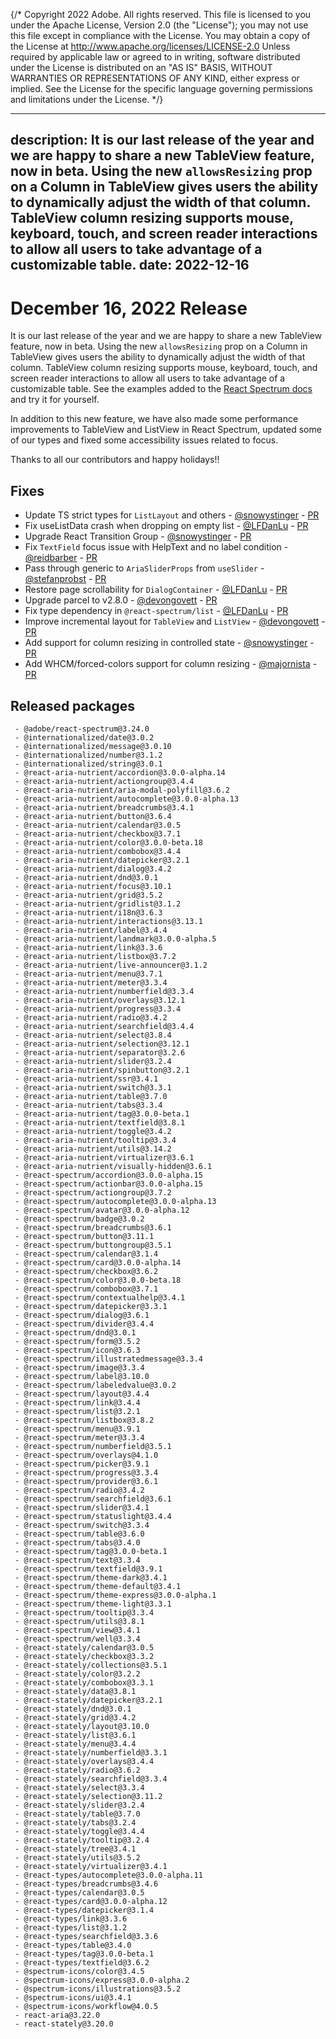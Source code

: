 {/* Copyright 2022 Adobe. All rights reserved.
This file is licensed to you under the Apache License, Version 2.0 (the "License");
you may not use this file except in compliance with the License. You may obtain a copy
of the License at http://www.apache.org/licenses/LICENSE-2.0
Unless required by applicable law or agreed to in writing, software distributed under
the License is distributed on an "AS IS" BASIS, WITHOUT WARRANTIES OR REPRESENTATIONS
OF ANY KIND, either express or implied. See the License for the specific language
governing permissions and limitations under the License. */}


---
description: It is our last release of the year and we are happy to share a new TableView feature, now in beta. Using the new `allowsResizing` prop on a Column in TableView gives users the ability to dynamically adjust the width of that column. TableView column resizing supports mouse, keyboard, touch, and screen reader interactions to allow all users to take advantage of a customizable table.
date: 2022-12-16
---

# December 16, 2022 Release
It is our last release of the year and we are happy to share a new TableView feature, now in beta. Using the new `allowsResizing` prop on a Column in TableView gives users the ability to dynamically adjust the width of that column. TableView column resizing supports mouse, keyboard, touch, and screen reader interactions to allow all users to take advantage of a customizable table. See the examples added to the [React Spectrum docs](https://react-spectrum.adobe.com/react-spectrum/TableView.html#column-resizing) and try it for yourself.

In addition to this new feature, we have also made some performance improvements to TableView and ListView in React Spectrum, updated some of our types and fixed some accessibility issues related to focus. 

Thanks to all our contributors and happy holidays!!

## Fixes
- Update TS strict types for `ListLayout` and others - [@snowystinger](https://github.com/snowystinger) - [PR](https://github.com/adobe/react-spectrum/pull/3544)
- Fix useListData crash when dropping on empty list - [@LFDanLu](https://github.com/LFDanLu) - [PR](https://github.com/adobe/react-spectrum/pull/3769)
- Upgrade React Transition Group - [@snowystinger](https://github.com/snowystinger) - [PR](https://github.com/adobe/react-spectrum/pull/3706)
- Fix `TextField` focus issue with HelpText and no label condition - [@reidbarber](https://github.com/reidbarber) - [PR](https://github.com/adobe/react-spectrum/pull/3621)
- Pass through generic to `AriaSliderProps` from `useSlider` - [@stefanprobst](https://github.com/stefanprobst) - [PR](https://github.com/adobe/react-spectrum/pull/3611)
- Restore page scrollability for `DialogContainer`  - [@LFDanLu](https://github.com/LFDanLu) - [PR](https://github.com/adobe/react-spectrum/pull/3784)
- Upgrade parcel to v2.8.0 - [@devongovett](https://github.com/devongovett) - [PR](https://github.com/adobe/react-spectrum/pull/3729)
- Fix type dependency in `@react-spectrum/list` - [@LFDanLu](https://github.com/LFDanLu) - [PR](https://github.com/adobe/react-spectrum/pull/3808)
- Improve incremental layout for `TableView` and `ListView` - [@devongovett](https://github.com/devongovett) - [PR](https://github.com/adobe/react-spectrum/pull/3795)
- Add support for column resizing in controlled state - [@snowystinger](https://github.com/snowystinger) - [PR](https://github.com/adobe/react-spectrum/pull/3672)
- Add WHCM/forced-colors support for column resizing - [@majornista](https://github.com/majornista) - [PR](https://github.com/adobe/react-spectrum/pull/3818)

## Released packages
```
 - @adobe/react-spectrum@3.24.0
 - @internationalized/date@3.0.2
 - @internationalized/message@3.0.10
 - @internationalized/number@3.1.2
 - @internationalized/string@3.0.1
 - @react-aria-nutrient/accordion@3.0.0-alpha.14
 - @react-aria-nutrient/actiongroup@3.4.4
 - @react-aria-nutrient/aria-modal-polyfill@3.6.2
 - @react-aria-nutrient/autocomplete@3.0.0-alpha.13
 - @react-aria-nutrient/breadcrumbs@3.4.1
 - @react-aria-nutrient/button@3.6.4
 - @react-aria-nutrient/calendar@3.0.5
 - @react-aria-nutrient/checkbox@3.7.1
 - @react-aria-nutrient/color@3.0.0-beta.18
 - @react-aria-nutrient/combobox@3.4.4
 - @react-aria-nutrient/datepicker@3.2.1
 - @react-aria-nutrient/dialog@3.4.2
 - @react-aria-nutrient/dnd@3.0.1
 - @react-aria-nutrient/focus@3.10.1
 - @react-aria-nutrient/grid@3.5.2
 - @react-aria-nutrient/gridlist@3.1.2
 - @react-aria-nutrient/i18n@3.6.3
 - @react-aria-nutrient/interactions@3.13.1
 - @react-aria-nutrient/label@3.4.4
 - @react-aria-nutrient/landmark@3.0.0-alpha.5
 - @react-aria-nutrient/link@3.3.6
 - @react-aria-nutrient/listbox@3.7.2
 - @react-aria-nutrient/live-announcer@3.1.2
 - @react-aria-nutrient/menu@3.7.1
 - @react-aria-nutrient/meter@3.3.4
 - @react-aria-nutrient/numberfield@3.3.4
 - @react-aria-nutrient/overlays@3.12.1
 - @react-aria-nutrient/progress@3.3.4
 - @react-aria-nutrient/radio@3.4.2
 - @react-aria-nutrient/searchfield@3.4.4
 - @react-aria-nutrient/select@3.8.4
 - @react-aria-nutrient/selection@3.12.1
 - @react-aria-nutrient/separator@3.2.6
 - @react-aria-nutrient/slider@3.2.4
 - @react-aria-nutrient/spinbutton@3.2.1
 - @react-aria-nutrient/ssr@3.4.1
 - @react-aria-nutrient/switch@3.3.1
 - @react-aria-nutrient/table@3.7.0
 - @react-aria-nutrient/tabs@3.3.4
 - @react-aria-nutrient/tag@3.0.0-beta.1
 - @react-aria-nutrient/textfield@3.8.1
 - @react-aria-nutrient/toggle@3.4.2
 - @react-aria-nutrient/tooltip@3.3.4
 - @react-aria-nutrient/utils@3.14.2
 - @react-aria-nutrient/virtualizer@3.6.1
 - @react-aria-nutrient/visually-hidden@3.6.1
 - @react-spectrum/accordion@3.0.0-alpha.15
 - @react-spectrum/actionbar@3.0.0-alpha.15
 - @react-spectrum/actiongroup@3.7.2
 - @react-spectrum/autocomplete@3.0.0-alpha.13
 - @react-spectrum/avatar@3.0.0-alpha.12
 - @react-spectrum/badge@3.0.2
 - @react-spectrum/breadcrumbs@3.6.1
 - @react-spectrum/button@3.11.1
 - @react-spectrum/buttongroup@3.5.1
 - @react-spectrum/calendar@3.1.4
 - @react-spectrum/card@3.0.0-alpha.14
 - @react-spectrum/checkbox@3.6.2
 - @react-spectrum/color@3.0.0-beta.18
 - @react-spectrum/combobox@3.7.1
 - @react-spectrum/contextualhelp@3.4.1
 - @react-spectrum/datepicker@3.3.1
 - @react-spectrum/dialog@3.6.1
 - @react-spectrum/divider@3.4.4
 - @react-spectrum/dnd@3.0.1
 - @react-spectrum/form@3.5.2
 - @react-spectrum/icon@3.6.3
 - @react-spectrum/illustratedmessage@3.3.4
 - @react-spectrum/image@3.3.4
 - @react-spectrum/label@3.10.0
 - @react-spectrum/labeledvalue@3.0.2
 - @react-spectrum/layout@3.4.4
 - @react-spectrum/link@3.4.4
 - @react-spectrum/list@3.2.1
 - @react-spectrum/listbox@3.8.2
 - @react-spectrum/menu@3.9.1
 - @react-spectrum/meter@3.3.4
 - @react-spectrum/numberfield@3.5.1
 - @react-spectrum/overlays@4.1.0
 - @react-spectrum/picker@3.9.1
 - @react-spectrum/progress@3.3.4
 - @react-spectrum/provider@3.6.1
 - @react-spectrum/radio@3.4.2
 - @react-spectrum/searchfield@3.6.1
 - @react-spectrum/slider@3.4.1
 - @react-spectrum/statuslight@3.4.4
 - @react-spectrum/switch@3.3.4
 - @react-spectrum/table@3.6.0
 - @react-spectrum/tabs@3.4.0
 - @react-spectrum/tag@3.0.0-beta.1
 - @react-spectrum/text@3.3.4
 - @react-spectrum/textfield@3.9.1
 - @react-spectrum/theme-dark@3.4.1
 - @react-spectrum/theme-default@3.4.1
 - @react-spectrum/theme-express@3.0.0-alpha.1
 - @react-spectrum/theme-light@3.3.1
 - @react-spectrum/tooltip@3.3.4
 - @react-spectrum/utils@3.8.1
 - @react-spectrum/view@3.4.1
 - @react-spectrum/well@3.3.4
 - @react-stately/calendar@3.0.5
 - @react-stately/checkbox@3.3.2
 - @react-stately/collections@3.5.1
 - @react-stately/color@3.2.2
 - @react-stately/combobox@3.3.1
 - @react-stately/data@3.8.1
 - @react-stately/datepicker@3.2.1
 - @react-stately/dnd@3.0.1
 - @react-stately/grid@3.4.2
 - @react-stately/layout@3.10.0
 - @react-stately/list@3.6.1
 - @react-stately/menu@3.4.4
 - @react-stately/numberfield@3.3.1
 - @react-stately/overlays@3.4.4
 - @react-stately/radio@3.6.2
 - @react-stately/searchfield@3.3.4
 - @react-stately/select@3.3.4
 - @react-stately/selection@3.11.2
 - @react-stately/slider@3.2.4
 - @react-stately/table@3.7.0
 - @react-stately/tabs@3.2.4
 - @react-stately/toggle@3.4.4
 - @react-stately/tooltip@3.2.4
 - @react-stately/tree@3.4.1
 - @react-stately/utils@3.5.2
 - @react-stately/virtualizer@3.4.1
 - @react-types/autocomplete@3.0.0-alpha.11
 - @react-types/breadcrumbs@3.4.6
 - @react-types/calendar@3.0.5
 - @react-types/card@3.0.0-alpha.12
 - @react-types/datepicker@3.1.4
 - @react-types/link@3.3.6
 - @react-types/list@3.1.2
 - @react-types/searchfield@3.3.6
 - @react-types/table@3.4.0
 - @react-types/tag@3.0.0-beta.1
 - @react-types/textfield@3.6.2
 - @spectrum-icons/color@3.4.5
 - @spectrum-icons/express@3.0.0-alpha.2
 - @spectrum-icons/illustrations@3.5.2
 - @spectrum-icons/ui@3.4.1
 - @spectrum-icons/workflow@4.0.5
 - react-aria@3.22.0
 - react-stately@3.20.0
```
